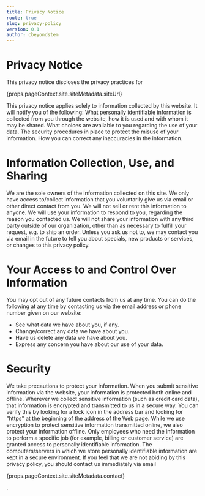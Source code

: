 ```yaml
---
title: Privacy Notice
route: true
slug: privacy-policy
version: 0.1
author: cbeyondstem
---
```


# Privacy Notice

This privacy notice discloses the privacy practices for <p>{props.pageContext.site.siteMetadata.siteUrl}</p>
This privacy notice applies solely to information collected by this website. It will notify you of the following:
What personally identifiable information is collected from you through the website, how it is used and with whom it may be shared.
What choices are available to you regarding the use of your data.
The security procedures in place to protect the misuse of your information.
How you can correct any inaccuracies in the information.

# Information Collection, Use, and Sharing

We are the sole owners of the information collected on this site. We only have access to/collect information that you voluntarily give us via email or other direct contact from you. We will not sell or rent this information to anyone.
We will use your information to respond to you, regarding the reason you contacted us. We will not share your information with any third party outside of our organization, other than as necessary to fulfill your request, e.g. to ship an order.
Unless you ask us not to, we may contact you via email in the future to tell you about specials, new products or services, or changes to this privacy policy.

# Your Access to and Control Over Information

You may opt out of any future contacts from us at any time. You can do the following at any time by contacting us via the email address or phone number given on our website:

- See what data we have about you, if any.
- Change/correct any data we have about you.
- Have us delete any data we have about you.
- Express any concern you have about our use of your data.

# Security

We take precautions to protect your information. When you submit sensitive information via the website, your information is protected both online and offline.
Wherever we collect sensitive information (such as credit card data), that information is encrypted and transmitted to us in a secure way. You can verify this by looking for a lock icon in the address bar and looking for "https" at the beginning of the address of the Web page.
While we use encryption to protect sensitive information transmitted online, we also protect your information offline.
Only employees who need the information to perform a specific job (for example, billing or customer service) are granted access to personally identifiable information.
The computers/servers in which we store personally identifiable information are kept in a secure environment.
If you feel that we are not abiding by this privacy policy, you should contact us immediately via email <p>{props.pageContext.site.siteMetadata.contact}</p> .
